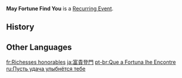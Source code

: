 {{Terminology Infobox
|type  = Recurring Events
}}
'''May Fortune Find You''' is a [[Recurring Event]].

==History==
{{Event History Table}}

==Other Languages==
{{Other Languages
|en      = May Fortune Find You
|zhs     = 富贵登门
|zhs_rm  = Fùguì Dēngmén
|zht     = 富貴登門
|zht_rm  = Fùguì Dēngmén
|zh_tl   = Visit of Riches and Honors
|ja      = 富貴登門
|ja_rm   = Fuuki Toumon{{Assumed}}
|ja_tl   = Visit of Riches and Honors{{Sino}}
|ko      = 福길만 걷자
|ko_rm   = Bokgilman Geotja
|ko_tl   = Let's Only Walk On The Fortune Road
|es      = Fortuna a las puertas
|es_tl   = Fortune at the Gates
|fr      = Richesses honorables
|fr_tl   = Honorable Wealth
|ru      = Пусть удача улыбнётся тебе
|ru_tl   = May Fortune Smile Upon You
|th      = มงคลบุญบารมี
|th_rm   = Mongkhon Bunbarami
|th_tl   = Auspicious Merit
|vi      = Phú Quý Gõ Cửa
|vi_tl   = Fortune Knocking on the Door
|de      = Möge das Glück dir hold sein
|de_tl   = May Fortune Look Kindly Upon You
|id      = Rezeki Menghampirimu
|id_tl   = Fortune Approach You
|pt      = Que a Fortuna lhe Encontre
|pt_tl   = May the Fortune Find You
|tr      = Bahtın Açık Olsun
|tr_tl   = 
|it      = Che la fortuna sia con te
|it_tl   = 
}}
<noinclude>

[[fr:Richesses honorables]]
[[ja:富貴登門]]
[[pt-br:Que a Fortuna lhe Encontre]]
[[ru:Пусть удача улыбнётся тебе]]
</noinclude>